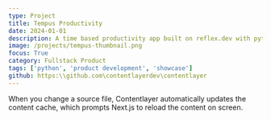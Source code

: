```yaml
---
type: Project
title: Tempus Productivity
date: 2024-01-01
description: A time based productivity app built on reflex.dev with python and react.
image: /projects/tempus-thumbnail.png
focus: True
category: Fullstack Product
tags: ['python', 'product development', 'showcase']
github: https:\\github.com\contentlayerdev\contentlayer
---
```


When you change a source file, Contentlayer automatically updates the content cache, which prompts Next.js to reload the content on screen.